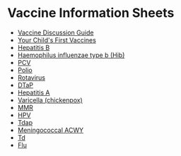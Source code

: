# Vaccine Information Sheets

- [Vaccine Discussion Guide](https://files.rothrotterlaster.com/vaccines/discussion_guides.pdf)
- [Your Child's First Vaccines](https://files.rothrotterlaster.com/vaccines/multi.pdf)
- [Hepatitis B](https://files.rothrotterlaster.com/vaccines/hepatitis_b.pdf)
- [Haemophilus influenzae type b (Hib)](https://files.rothrotterlaster.com/vaccines/hib.pdf)
- [PCV](https://files.rothrotterlaster.com/vaccines/pcv.pdf)
- [Polio](https://files.rothrotterlaster.com/vaccines/polio_ipv.pdf)
- [Rotavirus](https://files.rothrotterlaster.com/vaccines/rotavirus.pdf)
- [DTaP](https://files.rothrotterlaster.com/vaccines/dtap.pdf)
- [Hepatitis A](https://files.rothrotterlaster.com/vaccines/hepatitis_a.pdf)
- [Varicella (chickenpox)](https://files.rothrotterlaster.com/vaccines/varicella.pdf)
- [MMR](https://files.rothrotterlaster.com/vaccines/mmr.pdf)
- [HPV](https://files.rothrotterlaster.com/vaccines/hpv.pdf)
- [Tdap](https://files.rothrotterlaster.com/vaccines/tdap.pdf)
- [Meningococcal ACWY](https://files.rothrotterlaster.com/vaccines/meningococcal_acwy.pdf)
- [Td](https://files.rothrotterlaster.com/vaccines/td.pdf)
- [Flu](https://files.rothrotterlaster.com/vaccines/flu_inactive.pdf)
